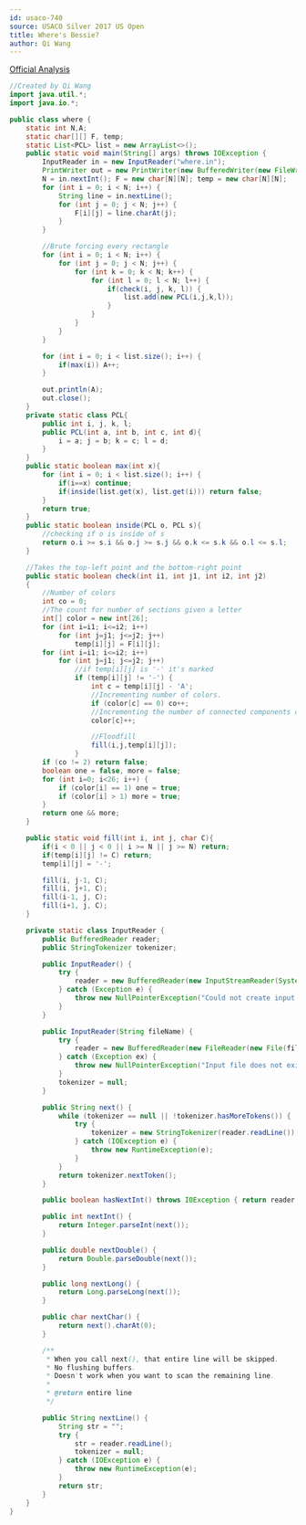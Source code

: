 ---
id: usaco-740
source: USACO Silver 2017 US Open
title: Where's Bessie?
author: Qi Wang
---

[Official Analysis](http://www.usaco.org/current/data/sol_where_silver_open17.html)

<LanguageSection>
<JavaSection>

```java
//Created by Qi Wang
import java.util.*;
import java.io.*;

public class where {
	static int N,A;
	static char[][] F, temp;
	static List<PCL> list = new ArrayList<>();
	public static void main(String[] args) throws IOException {
		InputReader in = new InputReader("where.in");
		PrintWriter out = new PrintWriter(new BufferedWriter(new FileWriter("where.out")));
		N = in.nextInt(); F = new char[N][N]; temp = new char[N][N];
		for (int i = 0; i < N; i++) {
			String line = in.nextLine();
			for (int j = 0; j < N; j++) {
				F[i][j] = line.charAt(j);
			}
		}

		//Brute forcing every rectangle
		for (int i = 0; i < N; i++) {
			for (int j = 0; j < N; j++) {
				for (int k = 0; k < N; k++) {
					for (int l = 0; l < N; l++) {
						if(check(i, j, k, l)) {
							list.add(new PCL(i,j,k,l));
						}
					}
				}
			}
		}

		for (int i = 0; i < list.size(); i++) {
			if(max(i)) A++;
		}

		out.println(A);
		out.close();
	}
	private static class PCL{
		public int i, j, k, l;
		public PCL(int a, int b, int c, int d){
			i = a; j = b; k = c; l = d;
		}
	}
	public static boolean max(int x){
		for (int i = 0; i < list.size(); i++) {
			if(i==x) continue;
			if(inside(list.get(x), list.get(i))) return false;
		}
		return true;
	}
	public static boolean inside(PCL o, PCL s){
		//checking if o is inside of s
		return o.i >= s.i && o.j >= s.j && o.k <= s.k && o.l <= s.l;
	}

	//Takes the top-left point and the bottom-right point
	public static boolean check(int i1, int j1, int i2, int j2)
	{
		//Number of colors
		int co = 0;
		//The count for number of sections given a letter
		int[] color = new int[26];
		for (int i=i1; i<=i2; i++)
			for (int j=j1; j<=j2; j++)
				temp[i][j] = F[i][j];
		for (int i=i1; i<=i2; i++)
			for (int j=j1; j<=j2; j++)
				//if temp[i][j] is '-' it's marked
				if (temp[i][j] != '-') {
					int c = temp[i][j] - 'A';
					//Incrementing number of colors.
					if (color[c] == 0) co++;
					//Incrementing the number of connected components of c.
					color[c]++;

					//Floodfill
					fill(i,j,temp[i][j]);
				}
		if (co != 2) return false;
		boolean one = false, more = false;
		for (int i=0; i<26; i++) {
			if (color[i] == 1) one = true;
			if (color[i] > 1) more = true;
		}
		return one && more;
	}

	public static void fill(int i, int j, char C){
		if(i < 0 || j < 0 || i >= N || j >= N) return;
		if(temp[i][j] != C) return;
		temp[i][j] = '-';

		fill(i, j-1, C);
		fill(i, j+1, C);
		fill(i-1, j, C);
		fill(i+1, j, C);
	}

	private static class InputReader {
		public BufferedReader reader;
		public StringTokenizer tokenizer;

		public InputReader() {
			try {
				reader = new BufferedReader(new InputStreamReader(System.in), 32768);
			} catch (Exception e) {
				throw new NullPointerException("Could not create input stream");
			}
		}

		public InputReader(String fileName) {
			try {
				reader = new BufferedReader(new FileReader(new File(fileName)), 32768);
			} catch (Exception ex) {
				throw new NullPointerException("Input file does not exist! Put it in the project folder.");
			}
			tokenizer = null;
		}

		public String next() {
			while (tokenizer == null || !tokenizer.hasMoreTokens()) {
				try {
					tokenizer = new StringTokenizer(reader.readLine());
				} catch (IOException e) {
					throw new RuntimeException(e);
				}
			}
			return tokenizer.nextToken();
		}

		public boolean hasNextInt() throws IOException { return reader.ready(); }

		public int nextInt() {
			return Integer.parseInt(next());
		}

		public double nextDouble() {
			return Double.parseDouble(next());
		}

		public long nextLong() {
			return Long.parseLong(next());
		}

		public char nextChar() {
			return next().charAt(0);
		}

		/**
		 * When you call next(), that entire line will be skipped.
		 * No flushing buffers.
		 * Doesn't work when you want to scan the remaining line.
		 *
		 * @return entire line
		 */

		public String nextLine() {
			String str = "";
			try {
				str = reader.readLine();
				tokenizer = null;
			} catch (IOException e) {
				throw new RuntimeException(e);
			}
			return str;
		}
	}
}
```

</JavaSection>
</LanguageSection>
